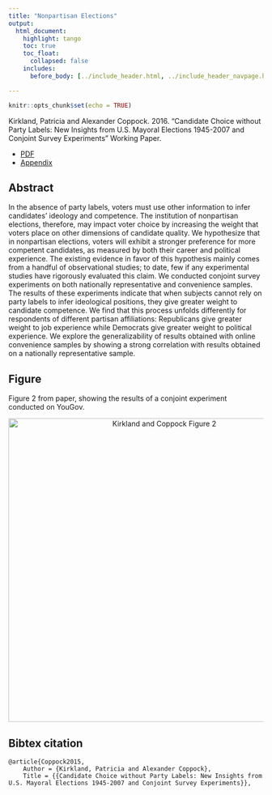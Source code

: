 ```yaml
---
title: "Nonpartisan Elections"
output: 
  html_document:
    highlight: tango
    toc: true
    toc_float:
      collapsed: false
    includes:
      before_body: [../include_header.html, ../include_header_navpage.html]

---
```


```r
knitr::opts_chunk$set(echo = TRUE)
```

Kirkland, Patricia and Alexander Coppock. 2016. “Candidate Choice without Party Labels: New Insights from U.S. Mayoral Elections 1945-2007 and Conjoint Survey Experiments” Working Paper.

- [PDF](../papers/KC_nonpartisan.pdf)
- [Appendix](../papers/KC_nonpartisan_appendix.pdf)



## Abstract

In the absence of party labels, voters must use other information to infer candidates’ ideology and competence. The institution of nonpartisan elections, therefore, may impact voter choice by increasing the weight that voters place on other dimensions of candidate quality. We hypothesize that in nonpartisan elections, voters will exhibit a stronger preference for more competent candidates, as measured by both their career and political experience. The existing evidence in favor of this hypothesis mainly comes from a handful of observational studies; to date, few if any experimental studies have rigorously evaluated this claim. We conducted conjoint survey experiments on both nationally representative and convenience samples. The results of these experiments indicate that when subjects cannot rely on party labels to infer ideological positions, they give greater weight to candidate competence. We find that this process unfolds differently for respondents of different partisan affiliations: Republicans give greater weight to job experience while Democrats give greater weight to political experience. We explore the generalizability of results obtained with online convenience samples by showing a strong correlation with results obtained on a nationally representative sample.


## Figure

Figure 2 from paper, showing the results of a conjoint experiment conducted on YouGov.

<center><img src="../Images/KC_nonpartisan_fig.png" alt="Kirkland and Coppock Figure 2" width="600"></center>

## Bibtex citation

```
@article{Coppock2015,
	Author = {Kirkland, Patricia and Alexander Coppock},
	Title = {{Candidate Choice without Party Labels: New Insights from U.S. Mayoral Elections 1945-2007 and Conjoint Survey Experiments}},
```
